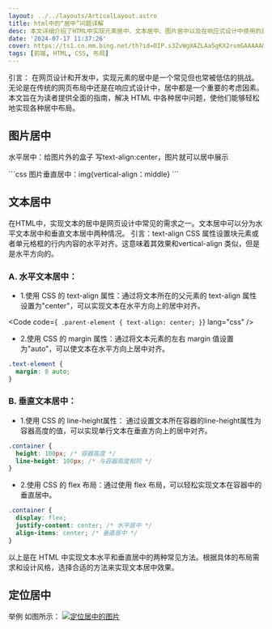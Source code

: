 ```yaml
---
layout: ../../layouts/ArticalLayout.astro
title: html中的“居中”问题详解
desc: 本文详细介绍了HTML中实现元素居中、文本居中、图片居中以及在响应式设计中使用的居中技巧，包括Flexbox和Grid布局。通过这些方法，设计师可以轻松应对各种布局需求，提升网页设计的灵活性和用户体验。测试超长内容隐藏第二行末尾xxxxxxxxxxxxxxxxxx
date: '2024-07-17 11:37:26'
cover: https://ts1.cn.mm.bing.net/th?id=OIP.s3ZvWgXAZLAa5gKX2rsmGAAAAA&w=80&h=80&c=7&qlt=80&o=6&pid=13.1
tags: [前端, HTML, CSS, 布局]
---
```



引言：
在网页设计和开发中，实现元素的居中是一个常见但也常被低估的挑战。无论是在传统的网页布局中还是在响应式设计中，居中都是一个重要的考虑因素。本文旨在为读者提供全面的指南，解决 HTML 中各种居中问题，使他们能够轻松地实现各种居中布局。

<h2>图片居中</h2>
<p>水平居中：给图片外的盒子 写text-align:center，图片就可以居中展示</p>
```css
图片垂直居中：img{vertical-align：middle}
```

<h2>文本居中</h2>
在HTML中，实现文本的居中是网页设计中常见的需求之一。文本居中可以分为水平文本居中和垂直文本居中两种情况。
引言：text-align CSS 属性设置块元素或者单元格框的行内内容的水平对齐。这意味着其效果和vertical-align
类似，但是是水平方向的。

<h3 class="text-orange-400">A. 水平文本居中：</h3>

- 1.使用 CSS 的 text-align 属性：通过将文本所在的父元素的 text-align 属性设置为"center"，可以实现文本在水平方向上的居中对齐。

<Code
  code={`
.parent-element {
  text-align: center;
}`}
  lang="css"
/>

- 2.使用 CSS 的 margin 属性：通过将文本元素的左右 margin 值设置为"auto"，可以使文本在水平方向上居中对齐。

```css
.text-element {
  margin: 0 auto;
}
```

<h3 class="text-orange-600">B. 垂直文本居中：</h3>

- 1.使用 CSS 的 line-height属性：
  通过设置文本所在容器的line-height属性为容器高度的值，可以实现单行文本在垂直方向上的居中对齐。

```css
.container {
  height: 100px; /* 容器高度 */
  line-height: 100px; /* 与容器高度相同 */
}
```

- 2.使用 CSS 的 flex 布局：通过使用 flex 布局，可以轻松实现文本在容器中的垂直居中。

```css
.container {
  display: flex;
  justify-content: center; /* 水平居中 */
  align-items: center; /* 垂直居中 */
}
```

以上是在 HTML 中实现文本水平和垂直居中的两种常见方法。根据具体的布局需求和设计风格，选择合适的方法来实现文本居中效果。

## 定位居中

举例 如图所示：
[![定位居中的图片](https://cdnjson.com/images/2024/07/17/73cea6b267004d329cd2dbbf965c9133.png)](https://cdnjson.com/images/2024/07/17/73cea6b267004d329cd2dbbf965c9133.png)
